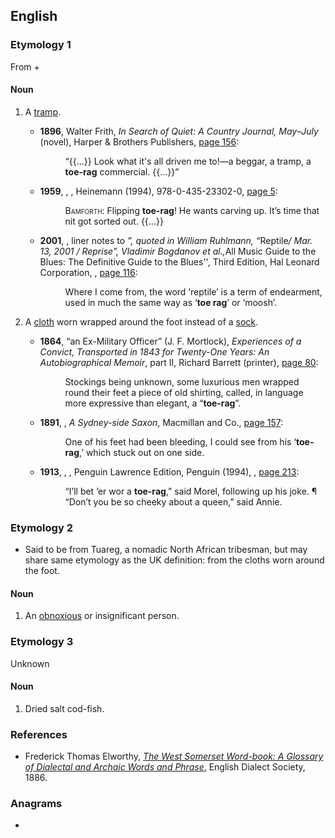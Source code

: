 {{also|toerag}}
==English==

===Etymology 1===
From {{m|en|toe|}} + {{m|en|rag}}

====Noun====
{{en-noun}}

# {{lb|en|British|slang|pejorative}} A [[tramp]].
#* '''1896''', Walter Frith, ''In Search of Quiet: A Country Journal, May–July'' (novel), Harper & Brothers Publishers, [http://books.google.com/books?id=2u8XAAAAYAAJ&pg=PA156&dq=%22toe-rag%22 page 156]:
#*: “{{...}} Look what it's all driven me to!—a beggar, a tramp, a '''toe-rag''' commercial. {{...}}”
#* '''1959''', {{w|Willis Hall}}, ''{{w|The Long and the Short and the Tall (play)|The Long and the Short and the Tall}}'', Heinemann (1994), 978-0-435-23302-0, [http://books.google.com/books?id=2nnekj4SPv0C&pg=PA5&dq=%22toe-rag%22 page 5]:
#*: <span style="font-variant:small-caps">Bamforth:</span> Flipping '''toe-rag'''! He wants carving up. It’s time that nit got sorted out. {{...}}
#* '''2001''', {{w|Eric Clapton}}, liner notes to ''{{w|Reptile (album)|Reptile}}”, quoted in William Ruhlmann, “''Reptile'' / Mar. 13, 2001 / Reprise”, Vladimir Bogdanov et al., ''All Music Guide to the Blues: The Definitive Guide to the Blues'', Third Edition, Hal Leonard Corporation, {{ISBN|0879307366}}, [http://books.google.com/books?id=qYtz7kEHegEC&pg=PA116&dq=%22toe+rag%22 page 116]:
#*: Where I come from, the word ‘reptile’ is a term of endearment, used in much the same way as ‘'''toe rag'''’ or ‘moosh’.
# {{lb|en|archaic}} A [[cloth]] worn wrapped around the foot instead of a [[sock]].
#* '''1864''', “an Ex-Military Officer” (J. F. Mortlock), ''Experiences of a Convict, Transported in 1843 for Twenty-One Years: An Autobiographical Memoir'', part II, Richard Barrett (printer), [http://books.google.com/books?id=luANAAAAQAAJ&pg=PA80&dq=%22toe-rag%22 page 80]:
#*: Stockings being unknown, some luxurious men wrapped round their feet a piece of old shirting, called, in language more expressive than elegant, a “'''toe-rag'''”.
#* '''1891''', {{w|Thomas Alexander Browne|Rolf Boldrewood}}, ''A Sydney-side Saxon'', Macmillan and Co., [http://books.google.com/books?id=0WFLAAAAIAAJ&pg=PA157&dq=%22toe-rag%22 page 157]:
#*: One of his feet had been bleeding, I could see from his ‘'''toe-rag''',’ which stuck out on one side.
#* '''1913''', {{w|D. H. Lawrence}}, ''{{w|Sons and Lovers}}'', Penguin Lawrence Edition, Penguin (1994), {{ISBN|0140188320}}, [http://books.google.com/books?id=u_6NXPw4X4cC&pg=PA213&dq=%22toe-rag%22 page 213]:
#*: “I’ll bet ’er wor a '''toe-rag''',” said Morel, following up his joke. ¶ “Don’t you be so cheeky about a queen,” said Annie.

===Etymology 2===
* Said to be from Tuareg, a nomadic North African tribesman, but may share same etymology as the UK definition: from the cloths worn around the foot.

====Noun====
{{en-noun}}
# {{lb|en|Ireland|slang|pejorative}} An [[obnoxious]] or insignificant person.

===Etymology 3===
Unknown

====Noun====
{{en-noun}}
# {{lb|en|British|Somerset}} Dried salt cod-fish.

===References===
* Frederick Thomas Elworthy, ''[http://books.google.com/books?id=WVYJAAAAQAAJ&pg=PA766&dq=%22toe+rag%22+date:1500-1900&as_brr=3&ei=SmpVR6TSC4PupwKc5IzRAg The West Somerset Word-book: A Glossary of Dialectal and Archaic Words and Phrase]'', English Dialect Society, 1886.

===Anagrams===
* {{anagrams|en|a=aegort|Argote|OR gate|Tagore|ergato-|garote|gear to|orgeat}}